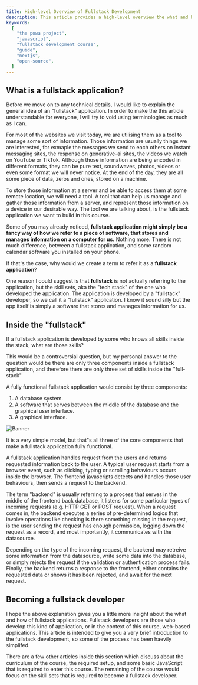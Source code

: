 ```yaml
---
title: High-level Overview of Fullstack Development
description: This article provides a high-level overview the what and how of modern fullstack development
keywords:
  [
    "the powa project",
    "javascript",
    "fullstack development course",
    "guide",
    "nextjs",
    "open-source",
  ]
---
```


## What is a fullstack application?

Before we move on to any technical details, I would like to explain the general idea of an &quot;fullstack&quot; application. In order to make the this article understandable for everyone, I will try to void using terminologies as much as I can.

For most of the websites we visit today, we are utilising them as a tool to manage some sort of information. Those information are usually things we are interested, for exmaple the messages we send to each others on instant messaging sites, the response on generative-ai sites, the videos we watch on YouTube or TikTok. Although those information are being encoded in different formats, they can be pure text, soundwaves, photos, videos or even some format we will never notice. At the end of the day, they are all some piece of data, zeros and ones, stored on a machine.

To store those information at a server and be able to access them at some remote location, we will need a tool. A tool that can help us manage and gather those information from a server, and represent those information on a device in our desirable way. The tool we are talking about, is the fullstack application we want to build in this course.

Some of you may already noticed, **fullstack application might simply be a fancy way of how we refer to a piece of software, that stores and manages infomration on a computer for us.** Nothing more. There is not much difference, between a fullstack application, and some random calendar software you installed on your phone.

If that&apos;s the case, why would we create a term to refer it as a **fullstack application**?

One reason I could suggest is that **fullstack** is not actually referring to the application, but the skill sets, aka the &quot;tech stack&quot; of the one who developed the application. The application is developed by a &quot;fullstack&quot; developer, so we call it a &quot;fullstack&quot; application. I know it sound silly but the app itself is simply a software that stores and manages information for us.

## Inside the "fullstack"

If a fullstack application is developed by some who knows all skills inside the stack, what are those skills?

This would be a controversial question, but my personal answer to the question would be there are only three components inside a fullstack application, and therefore there are only three set of skills inside the &quot;full-stack&quot;

A fully functional fullstack application would consist by three components:

1. A database system.
2. A software that serves between the middle of the database and the graphical user interface.
3. A graphical interface.

![Banner](/images/introduction/overview/fullstackmodel.png "The POWA Project")

It is a very simple model, but that&quot;s all three of the core components that make a fullstack application fully functional.

A fullstack application handles request from the users and returns requested information back to the user. A typical user request starts from a browser event, such as clicking, typing or scrolling behaviours occurs inside the browser. The frontend javascripts detects and handles those user behaviours, then sends a request to the backend.

The term &quot;backend&quot; is usually referring to a process that serves in the middle of the frontend back database, it listens for some particular types of incoming requests (e.g. HTTP GET or POST request). When a request comes in, the backend executes a series of pre-determined logics that involve operations like checking is there something missing in the request, is the user sending the request has enough permission, logging down the request as a record, and most importantly, it communicates with the datasource.

Depending on the type of the incoming request, the backend may retreive some information from the datasource, write some data into the database, or simply rejects the request if the validation or authentication process fails. Finally, the backend returns a response to the frontend, either contains the requested data or shows it has been rejected, and await for the next request.

## Becoming a fullstack developer

I hope the above explanation gives you a little more insight about the what and how of fullstack applications. Fullstack developers are those who develop this kind of application, or in the context of this course, web-based applications. This article is intended to give you a very brief introduction to the fullstack development, so some of the process has been haevily simplifed.

There are a few other articles inside this section which discuss about the curriculum of the course, the required setup, and some basic JavaScript that is required to enter this course. The remaining of the course would focus on the skill sets that is required to become a fullstack developer.

